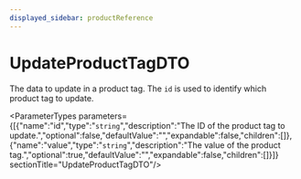 ```yaml
---
displayed_sidebar: productReference
---
```



# UpdateProductTagDTO

The data to update in a product tag. The `id` is used to identify which product tag to update.

<ParameterTypes parameters={[{"name":"id","type":"`string`","description":"The ID of the product tag to update.","optional":false,"defaultValue":"","expandable":false,"children":[]},{"name":"value","type":"`string`","description":"The value of the product tag.","optional":true,"defaultValue":"","expandable":false,"children":[]}]}  sectionTitle="UpdateProductTagDTO"/>
